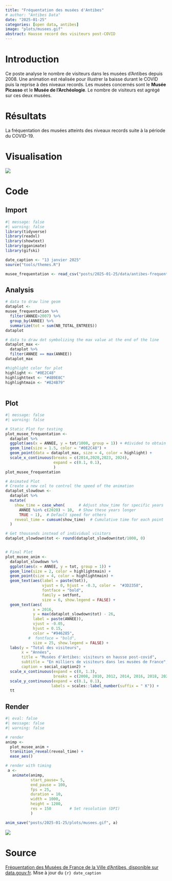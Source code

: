 ```yaml
---
title: "Fréquentation des musées d'Antibes"
# author: "Antibes Data"
date: "2025-01-25"
categories: [open data, antibes]
image: "plots/musees.gif"
abstract: Hausse record des visiteurs post-COVID
---
```


# Introduction

Ce poste analyse le nombre de visiteurs dans les musées d'Antibes depuis 2008. Une animation est réalisée pour illustrer la baisse durant le COVID puis la reprise à des niveaux records. Les musées concernés sont le **Musée Picasso** et le **Musée de l'Archéologie**. Le nombre de visiteurs est agrégé sur ces deux musées.

# Résultats

La fréquentation des musées atteints des niveaux records suite à la période du COVID-19.

# Visualisation

![](plots/musees.gif){fig-align="center"}

# Code

## Import

```r
#| message: false
#| warning: false
library(tidyverse)
library(readxl)
library(showtext)
library(gganimate)
library(gifski)

date_caption <- "13 janvier 2025"
source("tools/themes.R")

musee_frequentation <- read_csv("posts/2025-01-25/data/antibes-frequentation-musees-france.csv")
```

## Analysis

```r
  
# data to draw line geom 
dataplot <-
musee_frequentation %>%
  filter(ANNEE>2007) %>%
  group_by(ANNEE) %>%
  summarize(tot = sum(NB_TOTAL_ENTREES))
dataplot

# data to draw dot symbolizing the max value at the end of the line
dataplot_max <-
  dataplot %>%
  filter(ANNEE == max(ANNEE))
dataplot_max

#highlight color for plot
highlight <- "#0E2C48"
highlighttext <- "#4B9E8C"
highlightmain <- "#824B79"
  
```

## Plot

```r
#| message: false
#| warning: false

# Static Plot for testing
plot_musee_frequentation <-
  dataplot %>% 
  ggplot(aes(x = ANNEE, y = tot/1000, group = 1)) + #divided to obtain thousands
  geom_line(size = 1.5, color = "#0E2C48") +
  geom_point(data = dataplot_max, size = 4, color = highlight) +
  scale_x_continuous(breaks = c(2014,2020,2023, 2024), 
                     expand = c(0.1, 0.1),
                     ) 
plot_musee_frequentation

# Animated Plot
# Create a new col to control the speed of the animation
dataplot_slowdown <- 
  dataplot %>%
  mutate(
    show_time = case_when(      # Adjust show_time for specific years
      ANNEE %in% c(2020) ~ 10,  # Show these years longer
      TRUE ~ 1),  # Default speed for others
    reveal_time = cumsum(show_time)  # Cumulative time for each point
  )

# Get thousands instead of individual visitors
dataplot_slowdown$tot <- round(dataplot_slowdown$tot/1000, 0)


# Final Plot
plot_musee_anim <-
  dataplot_slowdown %>% 
  ggplot(aes(x = ANNEE, y = tot, group = 1)) + 
  geom_line(size = 2, color = highlightmain) +
  geom_point(size = 4, color = highlightmain) + 
  geom_text(aes(label = paste(tot)), 
                vjust = 0, hjust = -0.3, color =  "#3D2358",
                fontface = "bold",
                family = setfont,
                size = 6, show.legend = FALSE) +
  geom_text(aes(
            x = 2016,
            y = max(dataplot_slowdown$tot) - 26,
            label = paste(ANNEE)), 
            vjust = -0.05, 
            hjust = 0.15, 
            color = "#946285",
          #  fontface = "bold",
            size = 25, show.legend = FALSE) +
  labs(y = "Total des visiteurs",
       x = "Années",
       title = "Musées d'Antibes: visiteurs en hausse post-covid",
       subtitle = "En milliers de visiteurs dans les musées de France",
       caption = social_caption2) +
  scale_x_continuous(expand = c(0, 1.3),
                     breaks = c(2008, 2010, 2012, 2014, 2016, 2018, 2020, 2022, 2024)) +
  scale_y_continuous(expand = c(0.1, 0.1),
                    labels = scales::label_number(suffix = " K")) +
  tt
```

## Render

```r
#| eval: false
#| message: false
#| warning: false

# render
animp <-
  plot_musee_anim +
  transition_reveal(reveal_time) +
  ease_aes()

# render with timing 
 a <-  
   animate(animp,
           start_pause= 5,
           end_pause = 100,
           fps = 25,
           duration = 10,
           width = 1000,
           height = 1200,
           res = 150        # Set resolution (DPI)
           )

anim_save("posts/2025-01-25/plots/musees.gif", a)
```

![](plots/musees.gif)

# Source

[Fréquentation des Musées de France de la Ville d'Antibes, disponible sur data.gouv.fr](https://www.data.gouv.fr/fr/datasets/frequentation-des-musees-de-france-de-la-ville-dantibes/). Mise à jour du `{r} date_caption`
